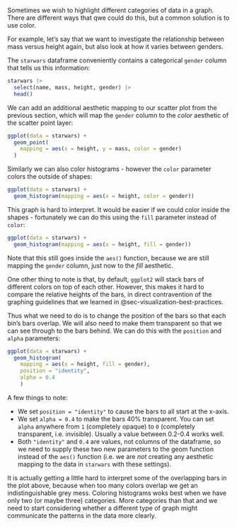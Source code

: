Sometimes we wish to highlight different categories of data in a graph. There are different ways that qwe could do this, but a common solution is to use color.

For example, let's say that we want to investigate the relationship between mass versus height again, but also look at how it varies between genders.

The `starwars` dataframe conveniently contains a categorical `gender` column that tells us this information:

```r
starwars |>
  select(name, mass, height, gender) |>
  head()
```


We can add an additional aesthetic mapping to our scatter plot from the previous section, which will map the `gender` column to the *color* aesthetic of the scatter point layer:

```r
ggplot(data = starwars) +
  geom_point(
    mapping = aes(x = height, y = mass, color = gender)
  )
```


<!-- 
TODO: get `flair` package working with Quarto and pdf output

```{r} -->
<!-- decorate(' -->

<!-- ggplot(data = starwars) + -->
<!--   geom_point( -->
<!--     mapping = aes(x = height, y = mass, color = sex) -->
<!--   ) -->

<!-- ' -->
<!-- ) %>%  -->
<!--   flair("color = sex") -->

<!-- ``` -->


Similarly we can also color histograms - however the `color` parameter colors the outside of shapes:

```r
ggplot(data = starwars) +
  geom_histogram(mapping = aes(x = height, color = gender))
```

This graph is hard to interpret. It would be easier if we could color inside the shapes - fortunately we can do this using the `fill` parameter instead of `color`:

```r
ggplot(data = starwars) +
  geom_histogram(mapping = aes(x = height, fill = gender))
```

Note that this still goes inside the `aes()` function, because we are still mapping the `gender` column, just now to the *fill* aesthetic.

One other thing to note is that, by default, `ggplot2` will stack bars of different colors on top of each other. However, this makes it hard to compare the relative heights of the bars, in direct contravention of the graphing guidelines that we learned in @sec-visualization-best-practices.

Thus what we need to do is to change the position of the bars so that each bin's bars overlap. We will also need to make them transparent so that we can see through to the bars behind. We can do this with the `position` and `alpha` parameters:

```r
ggplot(data = starwars) +
  geom_histogram(
    mapping = aes(x = height, fill = gender),
    position = "identity",
    alpha = 0.4
    )
```

A few things to note:

* We set `position = "identity"` to cause the bars to all start at the x-axis.
* We set `alpha = 0.4` to make the bars 40% transparent. You can set `alpha` anywhere from `1` (completely opaque) to `0` (completely transparent, i.e. invisible). Usually a value between 0.2-0.4 works well.
* Both `"identity"` and `0.4` are values, not columns of the dataframe, so we need to supply these two new parameters to the geom function instead of the `aes()` function (i.e. we are *not* creating any aesthetic mapping to the data in `starwars` with these settings).

It is actually getting a little hard to interpret some of the overlapping bars in the plot above, because when too many colors overlap we get an indistinguishable grey mess. Coloring histograms woks best when we have only two (or maybe three) categories. More categories than that and we need to start considering whether a different type of graph might communicate the patterns in the data more clearly.
